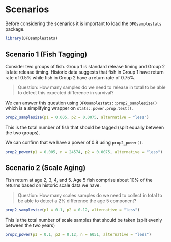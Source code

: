 # Scenarios

Before considering the scenarios it is important to load the `DFOsamplestats` package.

```r
library(DFOsamplestats)
```

## Scenario 1 (Fish Tagging)

Consider two groups of fish. Group 1 is standard release timing and Group 2 is late release timing.
Historic data suggests that fish in Group 1 have return rate of 0.5% while fish in Group 2 have a return rate of 0.75%.

> Question: How many samples do we need to release in total to be able to detect this expected difference in survival?

We can answer this question using `DFOsamplestats::prop2_samplesize()` which is a simplifying wrapper on `stats::power.prop.test()`.

```r
prop2_samplesize(p1 = 0.005, p2 = 0.0075, alternative = "less")
```
This is the total number of fish that should be tagged (split equally between the two groups).

We can confirm that we have a power of 0.8 using `prop2_power()`.

```r
prop2_power(p1 = 0.005, n = 24574, p2 = 0.0075, alternative = "less")
```

<!-- prop2_power_analysis(p1 = 0.005, n = 24574, p2 = 0.0075, alternative = "less") -->

## Scenario 2 (Scale Aging)

Fish return at age 2, 3, 4, and 5. Age 5 fish comprise about 10% of the returns based on historic scale data we have. 

> Question: How many scales samples do we need to collect in total to be able to detect a 2% difference the age 5 component?

```r
prop2_samplesize(p1 = 0.1, p2 = 0.12, alternative = "less")
```

This is the total number of scale samples that should be taken (split evenly between the two years)

```r
prop2_power(p1 = 0.1, p2 = 0.12, n = 6051, alternative = "less")
```

<!-- ### Scenario 3 (Age Proportions) -->

<!-- Base information: -->
<!-- Chinook return at 4 difference age classes -->
<!-- On average, Chinook are approximately: -->
<!-- 5% (2-yr old), 30% (3-yr), 50% (4-yr), and 15% (5-yr) -->
<!-- (males and females combined) -->

<!-- Questions: -->
<!-- How many scale (age) samples do we need to collect to confidently assert that our sample is representative of the true population age proportions? -->

<!-- Does the size of the population affect this (i.e. does the sample size different when one population sees an average return of 500 vs 10,000? -->

<!-- Can we pool age results across multiple years? Can we simply take an average? What are the considerations/caveats to this approach -->

<!-- Is the sample size smaller if there are less age classes? How do we factor this into sample size calculation? -->

